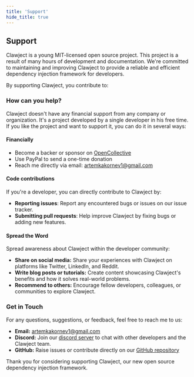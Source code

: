 ```yaml
---
title: 'Support'
hide_title: true
---
```


## Support

Clawject is a young MIT-licensed open source project.
This project is a result of many hours of development and documentation.
We're committed to maintaining and improving Clawject to provide a reliable and efficient dependency injection framework for developers.

By supporting Clawject, you contribute to:

### How can you help?

Clawject doesn't have any financial support from any company or organization.
It's a project developed by a single developer in his free time.
If you like the project and want to support it, you can do it in several ways:

#### Financially

- Become a backer or sponsor on [OpenCollective](https://opencollective.com/clawject)
- Use PayPal to send a one-time donation
- Reach me directly via email: artemkakornev1@gmail.com

#### Code contributions

If you're a developer, you can directly contribute to Clawject by:

- **Reporting issues**: Report any encountered bugs or issues on our issue tracker.
- **Submitting pull requests**: Help improve Clawject by fixing bugs or adding new features.

#### Spread the Word

Spread awareness about Clawject within the developer community:

- **Share on social media:** Share your experiences with Clawject on platforms like Twitter, LinkedIn, and Reddit.
- **Write blog posts or tutorials:** Create content showcasing Clawject's benefits and how it solves real-world problems.
- **Recommend to others:** Encourage fellow developers, colleagues, or communities to explore Clawject.

### Get in Touch

For any questions, suggestions, or feedback, feel free to reach me to us:

- **Email:** artemkakornev1@gmail.com
- **Discord:** Join our [discord server](https://discord.gg/HVh4KMQf4T) to chat with other developers and the Clawject team.
- **GitHub:** Raise issues or contribute directly on our [GitHub repository](https://github.com/clawject/clawject)

Thank you for considering supporting Clawject,
our new open source dependency injection framework.
